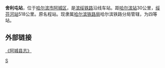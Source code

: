 {{Infobox China railway station 
|车站名称 = 舍利屯站
|车站名称拼音 = Shelitun
|车站位置 = [[黑龙江省|黑龙江省]][[哈尔滨市|哈尔滨市]][[阿城区|阿城区]]
|线路 = [[滨绥铁路|滨绥铁路]]
|车站等级 = 四等站
}}

'''舍利屯站'''，位于[[哈尔滨市|哈尔滨市]][[阿城区|阿城区]]，是[[滨绥铁路|滨绥铁路]]沿线车站。距[[哈尔滨站|哈尔滨站]]30公里，[[绥芬河站|绥芬河站]]518公里。原名程站。现隶属[[哈尔滨铁路局|哈尔滨铁路局]]哈尔滨铁路分局管辖，为四等站。

== 外部链接 ==
[http://218.10.232.41:8080/was40/detail?record=145&channelid=32755&presearchword= 《阿城县志》] {{Wayback|url=http://218.10.232.41:8080/was40/detail?record=145&channelid=32755&presearchword= |date=20181210125415 }}

{{China-rail-stub}}
{{滨绥铁路}}

[[Category:哈尔滨市铁路车站|S]]